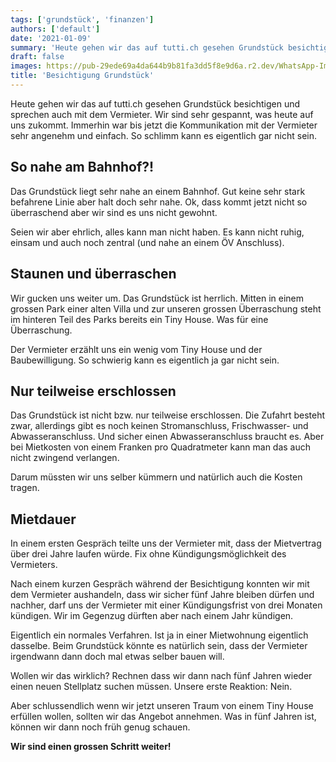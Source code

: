 ```yaml
---
tags: ['grundstück', 'finanzen']
authors: ['default']
date: '2021-01-09'
summary: 'Heute gehen wir das auf tutti.ch gesehen Grundstück besichtigen und sprechen auch mit dem Vermieter. Wir sind sehr gespannt, was heute auf uns zukommt.'
draft: false
images: https://pub-29ede69a4da644b9b81fa3dd5f8e9d6a.r2.dev/WhatsApp-Image-2021-01-29-at-18.54.56.webp
title: 'Besichtigung Grundstück'
---
```


Heute gehen wir das auf tutti.ch gesehen Grundstück besichtigen und sprechen auch mit dem Vermieter. Wir sind sehr gespannt, was heute auf uns zukommt. Immerhin war bis jetzt die Kommunikation mit der Vermieter sehr angenehm und einfach. So schlimm kann es eigentlich gar nicht sein.

## So nahe am Bahnhof?!

Das Grundstück liegt sehr nahe an einem Bahnhof. Gut keine sehr stark befahrene Linie aber halt doch sehr nahe. Ok, dass kommt jetzt nicht so überraschend aber wir sind es uns nicht gewohnt.

Seien wir aber ehrlich, alles kann man nicht haben. Es kann nicht ruhig, einsam und auch noch zentral (und nahe an einem ÖV Anschluss).

## Staunen und überraschen

Wir gucken uns weiter um. Das Grundstück ist herrlich. Mitten in einem grossen Park einer alten Villa und zur unseren grossen Überraschung steht im hinteren Teil des Parks bereits ein Tiny House. Was für eine Überraschung.

Der Vermieter erzählt uns ein wenig vom Tiny House und der Baubewilligung. So schwierig kann es eigentlich ja gar nicht sein.

## Nur teilweise erschlossen

Das Grundstück ist nicht bzw. nur teilweise erschlossen. Die Zufahrt besteht zwar, allerdings gibt es noch keinen Stromanschluss, Frischwasser- und Abwasseranschluss. Und sicher einen Abwasseranschluss braucht es. Aber bei Mietkosten von einem Franken pro Quadratmeter kann man das auch nicht zwingend verlangen.

Darum müssten wir uns selber kümmern und natürlich auch die Kosten tragen.

## Mietdauer

In einem ersten Gespräch teilte uns der Vermieter mit, dass der Mietvertrag über drei Jahre laufen würde. Fix ohne Kündigungsmöglichkeit des Vermieters.

Nach einem kurzen Gespräch während der Besichtigung konnten wir mit dem Vermieter aushandeln, dass wir sicher fünf Jahre bleiben dürfen und nachher, darf uns der Vermieter mit einer Kündigungsfrist von drei Monaten kündigen. Wir im Gegenzug dürften aber nach einem Jahr kündigen.

Eigentlich ein normales Verfahren. Ist ja in einer Mietwohnung eigentlich dasselbe. Beim Grundstück könnte es natürlich sein, dass der Vermieter irgendwann dann doch mal etwas selber bauen will.

Wollen wir das wirklich? Rechnen dass wir dann nach fünf Jahren wieder einen neuen Stellplatz suchen müssen. Unsere erste Reaktion: Nein.

Aber schlussendlich wenn wir jetzt unseren Traum von einem Tiny House erfüllen wollen, sollten wir das Angebot annehmen. Was in fünf Jahren ist, können wir dann noch früh genug schauen.

**Wir sind einen grossen Schritt weiter!**
